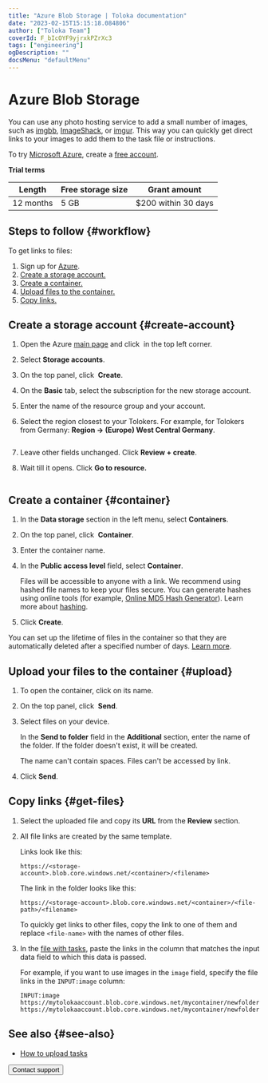 ```yaml
---
title: "Azure Blob Storage | Toloka documentation"
date: "2023-02-15T15:15:18.084806"
author: ["Toloka Team"]
coverId: F_bIcOYF9yjrxkPZrXc3
tags: ["engineering"]
ogDescription: ""
docsMenu: "defaultMenu"
---
```



# Azure Blob Storage

<Note mode="note" title="Note">

You can use any photo hosting service to add a small number of images, such as [imgbb](https://imgbb.com/), [ImageShack](https://imageshack.com/), or [imgur](https://imgur.com/). This way you can quickly get direct links to your images to add them to the task file or instructions.

</Note>

To try [Microsoft Azure](https://docs.microsoft.com/en-us/azure/storage/blobs/storage-blobs-introduction), create a [free account](https://azure.microsoft.com/en-us/free/).

**Trial terms**

Length | Free storage size | Grant amount
----- | ----- | -----
12 months | 5 GB | $200 within 30 days

## Steps to follow {#workflow}

To get links to files:

1. Sign up for [Azure](https://signup.azure.com/signup).
1. [Create a storage account.](#create-account)
1. [Create a container.](#container)
1. [Upload files to the container.](#upload)
1. [Copy links.](#get-files)

## Create a storage account {#create-account}

1. Open the Azure [main page](https://portal.azure.com/?quickstart=true#home) and click <img src="https://tlkfrontprod.azureedge.net/portal-production/static/uploaded/images/1675425173788/1675425173788_original_svg.svg" alt="" /> in the top left corner.

1. Select **Storage accounts**.

1. On the top panel, click <img src="https://tlkfrontprod.azureedge.net/portal-production/static/uploaded/images/1675425173354/1675425173354_original_svg.svg" alt="" /> **Create**.

1. On the **Basic** tab, select the subscription for the new storage account.

1. Enter the name of the resource group and your account.

1. Select the region closest to your Tolokers. For example, for Tolokers from Germany: **Region → (Europe) West Central Germany**.

    <Cut title="What it looks like in the interface">

    <Image width="700px" withBackground imageId="1675425955797" alt="" />

    </Cut>

1. Leave other fields unchanged. Click **Review + create**.

1. Wait till it opens. Click **Go to resource.**

    <Image width="400px" withBackground imageId="1675425949961" alt="" />

## Create a container {#container}

1. In the **Data storage** section in the left menu, select **Containers**.

1. On the top panel, click <img src="https://tlkfrontprod.azureedge.net/portal-production/static/uploaded/images/1675425173354/1675425173354_original_svg.svg" alt="" /> **Container**.

1. Enter the container name.

1. In the **Public access level** field, select **Container**.

    <Note mode="note" title="Note">

    Files will be accessible to anyone with a link. We recommend using hashed file names to keep your files secure. You can generate hashes using online tools (for example, [Online MD5 Hash Generator](https://en.wikipedia.org/wiki/Hash_function)). Learn more about [hashing](https://en.wikipedia.org/wiki/Hash_function).

    </Note>

1. Click **Create**.

<Note mode="note" title="Note">

You can set up the lifetime of files in the container so that they are automatically deleted after a specified number of days. [Learn more](https://docs.microsoft.com/en-us/azure/cdn/cdn-manage-expiration-of-blob-content).

</Note>

## Upload your files to the container {#upload}

1. To open the container, click on its name.

1. On the top panel, click <img src="https://tlkfrontprod.azureedge.net/portal-production/static/uploaded/images/1675425958460/1675425958460_original_png.png" alt="" /> **Send**.

1. <Cut title="Upload files">

    Select files on your device.

    </Cut>

    <Cut title="Upload files to the folder.">

    In the **Send to folder** field in the **Additional** section, enter the name of the folder. If the folder doesn't exist, it will be created.

    </Cut>

    <Note mode="warning" title="Warning">

    The name can't contain spaces. Files can't be accessed by link.

    </Note>

1. Click **Send**.

## Copy links {#get-files}

1. Select the uploaded file and copy its **URL** from the **Review** section.

1. All file links are created by the same template.

    Links look like this:

    ```plaintext
    https://<storage-account>.blob.core.windows.net/<container>/<filename>
    ```

    The link in the folder looks like this:

    ```plaintext
    https://<storage-account>.blob.core.windows.net/<container>/<file-path>/<filename>
    ```

    <Note mode="note" title="Note">

    To quickly get links to other files, copy the link to one of them and replace `<file-name>` with the names of other files.

    </Note>

1. In the [file with tasks](/docs/guide/pool_csv), paste the links in the column that matches the input data field to which this data is passed.

    For example, if you want to use images in the `image` field, specify the file links in the `INPUT:image` column:

    ```plaintext
    INPUT:image
    https://mytolokaaccount.blob.core.windows.net/mycontainer/newfolder/image1.png
    https://mytolokaaccount.blob.core.windows.net/mycontainer/newfolder/image2.png
    ```

## See also {#see-also}

- [How to upload tasks](/docs/guide/task_upload)

<Button themeColor="light" view="default" size="l" type="link" url="/docs/guide/troubleshooting/support?form-source=guide-azure-cloud-storage">Contact support</Button>

